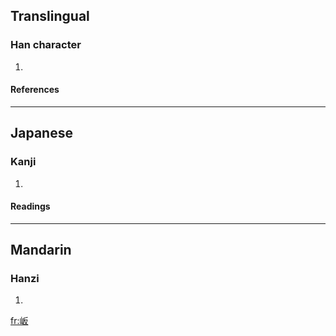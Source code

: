 ==Translingual==
===Han character===
{{Han char|rn=46|rad=山|as=04|sn=7|four=|canj=山竹水 (UHE)}}
# {{defn|Han|sort=山04}}
====References====
{{Han ref|kx=0308.040|dkj=07914|dj=0607.270|hdz=10763.170|uh=5C85|ud=23685}}
----
==Japanese==
===Kanji===
{{ja-kanji|grade=|rs=山04}}
# {{defn|Japanese}} 
====Readings====
{{ja-readings|on=[[はん]] (han)|kun=}}
----
==Mandarin==
===Hanzi===
{{cmn-hanzi|pin=[[bǎn]] (ban3)|wg=pan<sup>3</sup>}}
# {{defn|Mandarin}}

[[fr:岅]]